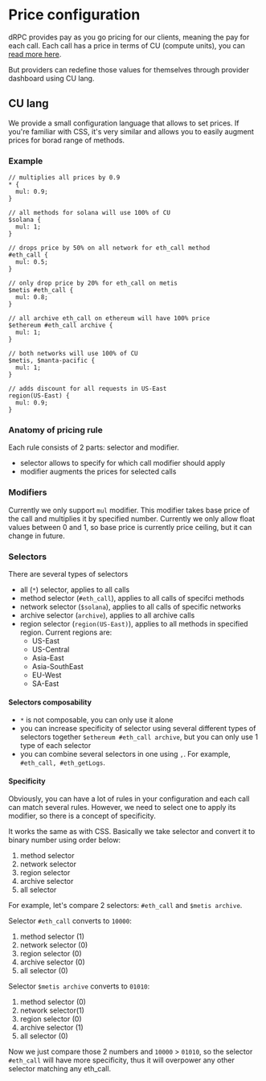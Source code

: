 
<Head>
  <title>
    Customizing Pricing with CU Lang: dRPC's Flexible Cost Configuration
  </title>
  <meta
    name="description"
    content="Explore dRPC's dynamic pricing model where providers can adjust call costs using CU lang. Understand how to configure prices with selectors and modifiers for various methods and networks."
  />
</Head>

# Price configuration

dRPC provides pay as you go pricing for our clients, meaning the pay for each call. Each call has a price in terms
of CU (compute units), you can [read more here](../pricing/compute-units.mdx).

But providers can redefine those values for themselves through provider dashboard using CU lang.

## CU lang

We provide a small configuration language that allows to set prices.
If you're familiar with CSS, it's very similar and allows you to easily augment prices for borad range of methods.

### Example

```
// multiplies all prices by 0.9
* {
  mul: 0.9;
}

// all methods for solana will use 100% of CU
$solana {
  mul: 1;
}

// drops price by 50% on all network for eth_call method
#eth_call {
  mul: 0.5;
}

// only drop price by 20% for eth_call on metis
$metis #eth_call {
  mul: 0.8;
}

// all archive eth_call on ethereum will have 100% price
$ethereum #eth_call archive {
  mul: 1;
}

// both networks will use 100% of CU
$metis, $manta-pacific {
  mul: 1;
}

// adds discount for all requests in US-East
region(US-East) {
  mul: 0.9;
}

```

### Anatomy of pricing rule

Each rule consists of 2 parts: selector and modifier.

- selector allows to specify for which call modifier should apply
- modifier augments the prices for selected calls

### Modifiers

Currently we only support `mul` modifier. This modifier takes base price of the call and multiplies it by specified number.
Currently we only allow float values between 0 and 1, so base price is currently price ceiling, but it can change in future.

### Selectors

There are several types of selectors

- all (`*`) selector, applies to all calls
- method selector (`#eth_call`), applies to all calls of specifci methods
- network selector (`$solana`), applies to all calls of specific networks
- archive selector (`archive`), applies to all archive calls
- region selector (`region(US-East)`), applies to all methods in specified region. Current regions are:
  - US-East
  - US-Central
  - Asia-East
  - Asia-SouthEast
  - EU-West
  - SA-East

#### Selectors composability

- `*` is not composable, you can only use it alone
- you can increase specificity of selector using several different types of selectors together `$ethereum #eth_call archive`, but you can only use 1 type of each selector
- you can combine several selectors in one using `,`. For example, `#eth_call, #eth_getLogs`.

#### Specificity

Obviously, you can have a lot of rules in your configuration and each call can match several rules.
However, we need to select one to apply its modifier, so there is a concept of specificity.

It works the same as with CSS. Basically we take selector and convert it to binary number using order below:

1. method selector
2. network selector
3. region selector
4. archive selector
5. all selector

For example, let's compare 2 selectors: `#eth_call` and `$metis archive`.

Selector `#eth_call` converts to `10000`:

1. method selector (1)
2. network selector (0)
3. region selector (0)
4. archive selector (0)
5. all selector (0)

Selector `$metis archive` converts to `01010`:

1. method selector (0)
2. network selector(1)
3. region selector (0)
4. archive selector (1)
5. all selector (0)

Now we just compare those 2 numbers and `10000` > `01010`, so the selector `#eth_call`
will have more specificity, thus it will overpower any other selector matching any eth_call.
